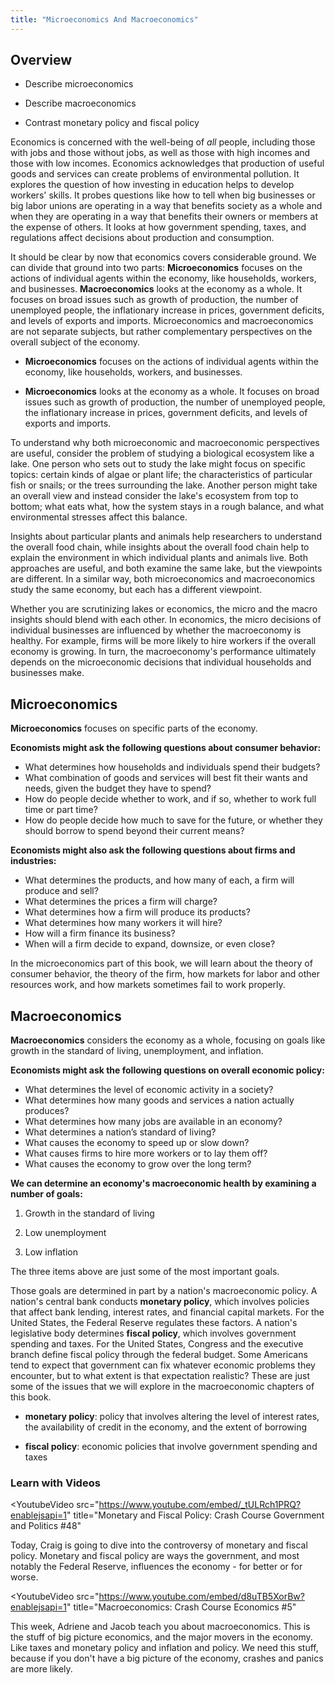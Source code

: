 ```yaml
---
title: "Microeconomics And Macroeconomics"
---
```


<Chunkify>

<div className="content-chunk">

## Overview

<Info title="By the end of this section, you will be able to:">

- Describe microeconomics

- Describe macroeconomics

- Contrast monetary policy and fiscal policy

</Info>

Economics is concerned with the well-being of _all_ people, including those with jobs and those without jobs, as well as those with high incomes and those with low incomes. Economics acknowledges that production of useful goods and services can create problems of environmental pollution. It explores the question of how investing in education helps to develop workers' skills. It probes questions like how to tell when big businesses or big labor unions are operating in a way that benefits society as a whole and when they are operating in a way that benefits their owners or members at the expense of others. It looks at how government spending, taxes, and regulations affect decisions about production and consumption.

It should be clear by now that economics covers considerable ground. We can divide that ground into two parts: **Microeconomics** focuses on the actions of individual agents within the economy, like households, workers, and businesses. **Macroeconomics** looks at the economy as a whole. It focuses on broad issues such as growth of production, the number of unemployed people, the inflationary increase in prices, government deficits, and levels of exports and imports. Microeconomics and macroeconomics are not separate subjects, but rather complementary perspectives on the overall subject of the economy.

<Warning>

- **Microeconomics** focuses on the actions of individual agents within the economy, like households, workers, and businesses.

- **Microeconomics** looks at the economy as a whole. It focuses on broad issues such as growth of production, the number of unemployed people, the inflationary increase in prices, government deficits, and levels of exports and imports.

</Warning>

To understand why both microeconomic and macroeconomic perspectives are useful, consider the problem of studying a biological ecosystem like a lake. One person who sets out to study the lake might focus on specific topics: certain kinds of algae or plant life; the characteristics of particular fish or snails; or the trees surrounding the lake. Another person might take an overall view and instead consider the lake's ecosystem from top to bottom; what eats what, how the system stays in a rough balance, and what environmental stresses affect this balance.

Insights about particular plants and animals help researchers to understand the overall food chain, while insights about the overall food chain help to explain the environment in which individual plants and animals live. Both approaches are useful, and both examine the same lake, but the viewpoints are different. In a similar way, both microeconomics and macroeconomics study the same economy, but each has a different viewpoint.

Whether you are scrutinizing lakes or economics, the micro and the macro insights should blend with each other. In economics, the micro decisions of individual businesses are influenced by whether the macroeconomy is healthy. For example, firms will be more likely to hire workers if the overall economy is growing. In turn, the macroeconomy's performance ultimately depends on the microeconomic decisions that individual households and businesses make.

</div>

<div className="content-chunk">

## Microeconomics

**Microeconomics** focuses on specific parts of the economy.

**Economists might ask the following questions about consumer behavior:**

- What determines how households and individuals spend their budgets?
- What combination of goods and services will best fit their wants and needs, given the budget they have to spend?
- How do people decide whether to work, and if so, whether to work full time or part time?
- How do people decide how much to save for the future, or whether they should borrow to spend beyond their current means?

**Economists might also ask the following questions about firms and industries:**

- What determines the products, and how many of each, a firm will produce and sell?
- What determines the prices a firm will charge?
- What determines how a firm will produce its products?
- What determines how many workers it will hire?
- How will a firm finance its business?
- When will a firm decide to expand, downsize, or even close?

In the microeconomics part of this book, we will learn about the theory of consumer behavior, the theory of the firm, how markets for labor and other resources work, and how markets sometimes fail to work properly.

</div>

<div className="content-chunk">

## Macroeconomics

**Macroeconomics** considers the economy as a whole, focusing on goals like growth in the standard of living, unemployment, and inflation.

**Economists might ask the following questions on overall economic policy:**

- What determines the level of economic activity in a society?
- What determines how many goods and services a nation actually produces?
- What determines how many jobs are available in an economy?
- What determines a nation’s standard of living?
- What causes the economy to speed up or slow down?
- What causes firms to hire more workers or to lay them off?
- What causes the economy to grow over the long term?

**We can determine an economy's macroeconomic health by examining a number of goals:**

1. Growth in the standard of living

2. Low unemployment

3. Low inflation

The three items above are just some of the most important goals.

Those goals are determined in part by a nation's macroeconomic policy. A nation's central bank conducts **monetary policy**, which involves policies that affect bank lending, interest rates, and financial capital markets. For the United States, the Federal Reserve regulates these factors. A nation's legislative body determines **fiscal policy**, which involves government spending and taxes. For the United States, Congress and the executive branch define fiscal policy through the federal budget. Some Americans tend to expect that government can fix whatever economic problems they encounter, but to what extent is that expectation realistic? These are just some of the issues that we will explore in the macroeconomic chapters of this book.

<Warning>

- **monetary policy**: policy that involves altering the level of interest rates, the availability of credit in the economy, and the extent of borrowing

- **fiscal policy**: economic policies that involve government spending and taxes

</Warning>

</div>

<div className="content-chunk">

### Learn with Videos

<YoutubeVideo
  src="https://www.youtube.com/embed/_tULRch1PRQ?enablejsapi=1"
  title="Monetary and Fiscal Policy: Crash Course Government and Politics #48"
>
  Today, Craig is going to dive into the controversy of monetary and fiscal
  policy. Monetary and fiscal policy are ways the government, and most notably
  the Federal Reserve, influences the economy - for better or for worse.
</YoutubeVideo>

<YoutubeVideo
  src="https://www.youtube.com/embed/d8uTB5XorBw?enablejsapi=1"
  title="Macroeconomics: Crash Course Economics #5"
>
  This week, Adriene and Jacob teach you about macroeconomics. This is the stuff
  of big picture economics, and the major movers in the economy. Like taxes and
  monetary policy and inflation and policy. We need this stuff, because if you
  don't have a big picture of the economy, crashes and panics are more likely.
</YoutubeVideo>

</div>

</Chunkify>
